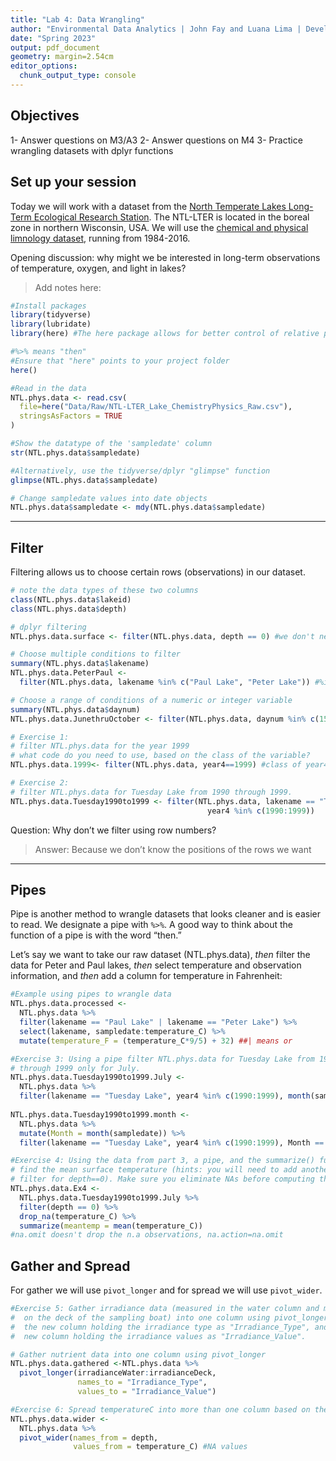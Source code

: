 ```yaml
---
title: "Lab 4: Data Wrangling"
author: "Environmental Data Analytics | John Fay and Luana Lima | Developed by Kateri Salk"
date: "Spring 2023"
output: pdf_document
geometry: margin=2.54cm
editor_options: 
  chunk_output_type: console
---
```


## Objectives
1- Answer questions on M3/A3
2- Answer questions on M4
3- Practice wrangling datasets with dplyr functions

## Set up your session

Today we will work with a dataset from the [North Temperate Lakes Long-Term Ecological Research Station](https://lter.limnology.wisc.edu/about/overview). The NTL-LTER is located in the boreal zone in northern Wisconsin, USA. We will use the [chemical and physical limnology dataset](https://lter.limnology.wisc.edu/content/cascade-project-north-temperate-lakes-lter-core-data-physical-and-chemical-limnology-1984), running from 1984-2016. 

Opening discussion: why might we be interested in long-term observations of temperature, oxygen, and light in lakes?

> Add notes here: 

```r
#Install packages
library(tidyverse)
library(lubridate)
library(here) #The here package allows for better control of relative paths

#%>% means "then"
#Ensure that "here" points to your project folder
here()

#Read in the data
NTL.phys.data <- read.csv(
  file=here("Data/Raw/NTL-LTER_Lake_ChemistryPhysics_Raw.csv"), 
  stringsAsFactors = TRUE
)

#Show the datatype of the 'sampledate' column
str(NTL.phys.data$sampledate)

#Alternatively, use the tidyverse/dplyr "glimpse" function
glimpse(NTL.phys.data$sampledate)

# Change sampledate values into date objects
NTL.phys.data$sampledate <- mdy(NTL.phys.data$sampledate)
```

---

## Filter

Filtering allows us to choose certain rows (observations) in our dataset.

```r
# note the data types of these two columns
class(NTL.phys.data$lakeid)
class(NTL.phys.data$depth)

# dplyr filtering
NTL.phys.data.surface <- filter(NTL.phys.data, depth == 0) #we don't need quotes because depth is numeric

# Choose multiple conditions to filter
summary(NTL.phys.data$lakename)
NTL.phys.data.PeterPaul <- 
  filter(NTL.phys.data, lakename %in% c("Paul Lake", "Peter Lake")) #%in% everytime lakename matches one of the elements

# Choose a range of conditions of a numeric or integer variable
summary(NTL.phys.data$daynum)
NTL.phys.data.JunethruOctober <- filter(NTL.phys.data, daynum %in% c(152:304))
```

```r
# Exercise 1: 
# filter NTL.phys.data for the year 1999
# what code do you need to use, based on the class of the variable?
NTL.phys.data.1999<- filter(NTL.phys.data, year4==1999) #class of year4 is numeric

# Exercise 2: 
# filter NTL.phys.data for Tuesday Lake from 1990 through 1999.
NTL.phys.data.Tuesday1990to1999 <- filter(NTL.phys.data, lakename == "Tuesday Lake", 
                                            year4 %in% c(1990:1999))

```
Question: Why don't we filter using row numbers?

> Answer: Because we don't know the positions of the rows we want

---

## Pipes

Pipe is another method to wrangle datasets that looks cleaner and is easier to read.  We designate a pipe with `%>%`. A good way to think about the function of a pipe is with the word "then." 

Let's say we want to take our raw dataset (NTL.phys.data), *then* filter the data for Peter and Paul lakes, *then* select temperature and observation information, and *then* add a column for temperature in Fahrenheit: 

```r
#Example using pipes to wrangle data
NTL.phys.data.processed <- 
  NTL.phys.data %>%
  filter(lakename == "Paul Lake" | lakename == "Peter Lake") %>%
  select(lakename, sampledate:temperature_C) %>%
  mutate(temperature_F = (temperature_C*9/5) + 32) ##| means or

#Exercise 3: Using a pipe filter NTL.phys.data for Tuesday Lake from 1990 
# through 1999 only for July.
NTL.phys.data.Tuesday1990to1999.July <- 
  NTL.phys.data %>%
  filter(lakename == "Tuesday Lake", year4 %in% c(1990:1999), month(sampledate) == 7) 
  
NTL.phys.data.Tuesday1990to1999.month <- 
  NTL.phys.data %>%
  mutate(Month = month(sampledate)) %>% 
  filter(lakename == "Tuesday Lake", year4 %in% c(1990:1999), Month == 7)

#Exercise 4: Using the data from part 3, a pipe, and the summarize() function 
# find the mean surface temperature (hints: you will need to add another
# filter for depth==0). Make sure you eliminate NAs before computing the means.
NTL.phys.data.Ex4 <-
  NTL.phys.data.Tuesday1990to1999.July %>% 
  filter(depth == 0) %>% 
  drop_na(temperature_C) %>% 
  summarize(meantemp = mean(temperature_C))
#na.omit doesn't drop the n.a observations, na.action=na.omit
```

## Gather and Spread

For gather we will use `pivot_longer` and for spread we will use `pivot_wider`.

```r
#Exercise 5: Gather irradiance data (measured in the water column and measured
#  on the deck of the sampling boat) into one column using pivot_longer. Name
#  the new column holding the irradiance type as "Irradiance_Type", and name the
#  new column holding the irradiance values as "Irradiance_Value".

# Gather nutrient data into one column using pivot_longer
NTL.phys.data.gathered <-NTL.phys.data %>%
  pivot_longer(irradianceWater:irradianceDeck,
               names_to = "Irradiance_Type", 
               values_to = "Irradiance_Value")

#Exercise 6: Spread temperatureC into more than one column based on the depth.
NTL.phys.data.wider <-
  NTL.phys.data %>%
  pivot_wider(names_from = depth, 
              values_from = temperature_C) #NA values
```

